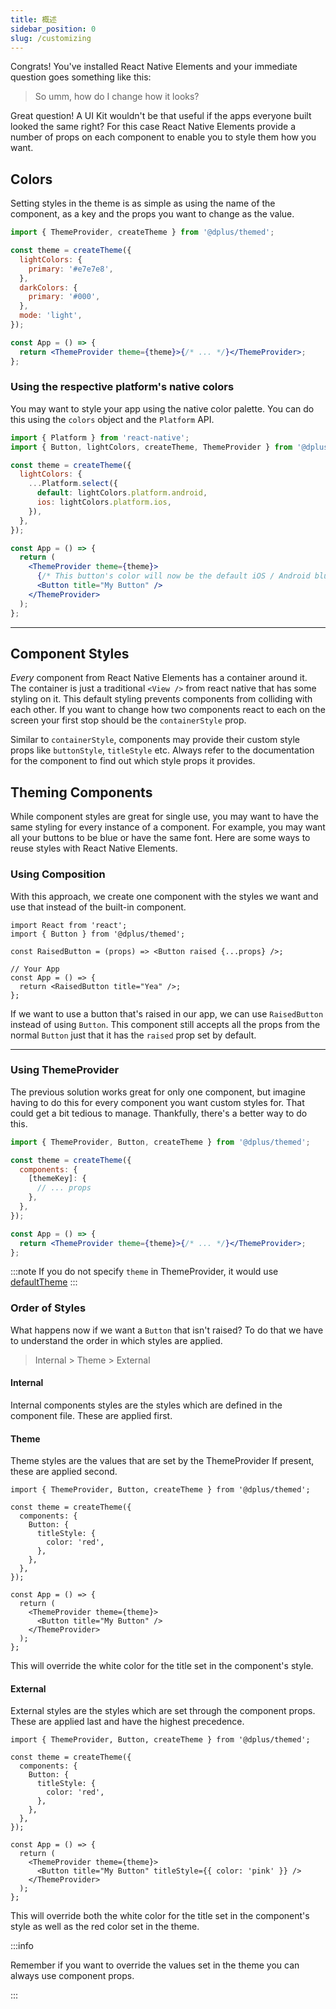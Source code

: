 ```yaml
---
title: 概述
sidebar_position: 0
slug: /customizing
---
```


Congrats! You've installed React Native Elements and your immediate question
goes something like this:

> So umm, how do I change how it looks?

Great question! A UI Kit wouldn't be that useful if the apps everyone built
looked the same right? For this case React Native Elements provide a number of
props on each component to enable you to style them how you want.

## Colors

Setting styles in the theme is as simple as using the name of the component, as
a key and the props you want to change as the value.

```jsx
import { ThemeProvider, createTheme } from '@dplus/themed';

const theme = createTheme({
  lightColors: {
    primary: '#e7e7e8',
  },
  darkColors: {
    primary: '#000',
  },
  mode: 'light',
});

const App = () => {
  return <ThemeProvider theme={theme}>{/* ... */}</ThemeProvider>;
};
```

### Using the respective platform's native colors

You may want to style your app using the native color palette. You can do this
using the `colors` object and the `Platform` API.

```jsx
import { Platform } from 'react-native';
import { Button, lightColors, createTheme, ThemeProvider } from '@dplus/themed';

const theme = createTheme({
  lightColors: {
    ...Platform.select({
      default: lightColors.platform.android,
      ios: lightColors.platform.ios,
    }),
  },
});

const App = () => {
  return (
    <ThemeProvider theme={theme}>
      {/* This button's color will now be the default iOS / Android blue. */}
      <Button title="My Button" />
    </ThemeProvider>
  );
};
```

---

## Component Styles

_Every_ component from React Native Elements has a container around it. The
container is just a traditional `<View />` from react native that has some
styling on it. This default styling prevents components from colliding with each
other. If you want to change how two components react to each on the screen your
first stop should be the `containerStyle` prop.

Similar to `containerStyle`, components may provide their custom style props
like `buttonStyle`, `titleStyle` etc. Always refer to the documentation for the
component to find out which style props it provides.

## Theming Components

While component styles are great for single use, you may want to have the same
styling for every instance of a component. For example, you may want all your
buttons to be blue or have the same font. Here are some ways to reuse styles
with React Native Elements.

### Using Composition

With this approach, we create one component with the styles we want and use that
instead of the built-in component.

```tsx
import React from 'react';
import { Button } from '@dplus/themed';

const RaisedButton = (props) => <Button raised {...props} />;

// Your App
const App = () => {
  return <RaisedButton title="Yea" />;
};
```

If we want to use a button that's raised in our app, we can use `RaisedButton`
instead of using `Button`. This component still accepts all the props from the
normal `Button` just that it has the `raised` prop set by default.

---

### Using ThemeProvider

The previous solution works great for only one component, but imagine having to
do this for every component you want custom styles for. That could get a bit
tedious to manage. Thankfully, there's a better way to do this.

```jsx
import { ThemeProvider, Button, createTheme } from '@dplus/themed';

const theme = createTheme({
  components: {
    [themeKey]: {
      // ... props
    },
  },
});

const App = () => {
  return <ThemeProvider theme={theme}>{/* ... */}</ThemeProvider>;
};
```

:::note
If you do not specify `theme` in ThemeProvider, it would use [defaultTheme](./customization/theme_object#default-light-colors)
:::

### Order of Styles

What happens now if we want a `Button` that isn't raised? To do that we have to understand the order in which styles are applied.

> Internal > Theme > External

#### Internal

Internal components styles are the styles which are defined in the component
file. These are applied first.

#### Theme

Theme styles are the values that are set by the ThemeProvider If present, these
are applied second.

```tsx
import { ThemeProvider, Button, createTheme } from '@dplus/themed';

const theme = createTheme({
  components: {
    Button: {
      titleStyle: {
        color: 'red',
      },
    },
  },
});

const App = () => {
  return (
    <ThemeProvider theme={theme}>
      <Button title="My Button" />
    </ThemeProvider>
  );
};
```

This will override the white color for the title set in the component's style.

#### External

External styles are the styles which are set through the component props. These
are applied last and have the highest precedence.

```tsx
import { ThemeProvider, Button, createTheme } from '@dplus/themed';

const theme = createTheme({
  components: {
    Button: {
      titleStyle: {
        color: 'red',
      },
    },
  },
});

const App = () => {
  return (
    <ThemeProvider theme={theme}>
      <Button title="My Button" titleStyle={{ color: 'pink' }} />
    </ThemeProvider>
  );
};
```

This will override both the white color for the title set in the component's
style as well as the red color set in the theme.

:::info

Remember if you want to override the values set in the theme you can always use component props.

:::
